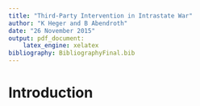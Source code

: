 ```yaml
---
title: "Third-Party Intervention in Intrastate War"
author: "K Heger and B Abendroth"
date: "26 November 2015"
output: pdf_document: 
    latex_engine: xelatex
bibliography: BibliographyFinal.bib
---
```

# Introduction

